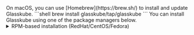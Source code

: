 
<Tabs groupId="operating-systems">
  <TabItem value="mac" label="macOS">
    On macOS, you can use [Homebrew](https://brew.sh/) to install and update Glasskube.
    ```shell
    brew install glasskube/tap/glasskube
    ```
  </TabItem>
  <TabItem value="linux" label="Linux">
    You can install Glasskube using one of the package managers below.
    <details>
      <summary>RPM-based installation (RedHat/CentOS/Fedora)</summary>

      {/* x-release-please-start-version */}
      ```
      dnf install https://releases.dl.glasskube.dev/glasskube_v0.26.1_amd64.rpm
      ```
    </details>

    <details>
      <summary>DEB-based installation (Ubuntu/Debian)</summary>

      ```
      curl -LO https://releases.dl.glasskube.dev/glasskube_v0.26.1_amd64.deb
      sudo dpkg -i glasskube_v0.26.1_amd64.deb
      ```
    </details>

    <details>
      <summary>APK-based installation (Alpine)</summary>
      ```
      curl -LO https://releases.dl.glasskube.dev/glasskube_v0.26.1_amd64.apk
      apk add --allow-untrusted glasskube_v0.26.1_amd64.apk
      ```
    </details>

    If you are using a distribution that does not use one of the package managers above, or require a 32-bit binary,
    check out additional download options attached to our [latest release](https://github.com/glasskube/glasskube/releases/latest).
  </TabItem>

  <TabItem value="win" label="Windows">
    Download the [windows archive](https://releases.dl.glasskube.dev/glasskube_v0.26.1_windows_x86_64.zip) from our
    latest [Release](https://github.com/glasskube/glasskube/releases/latest) and unpack it using Windows Explorer.
  </TabItem>

  <TabItem value="nixos" label="NixOS/Nixpkgs">
    You can either use the package temporarily in a <b>nix-shell</b>:
    ```
    nix-shell -p glasskube
    ```
    Or install it globally by adding `pkgs.glasskube` to your `environment.systemPackages`.
  </TabItem>
</Tabs>

<br/>

After installing Glasskube on your local machine, make sure to install the necessary components in your Kubernetes cluster by running `glasskube bootstrap`.
For more information, check out our [bootstrap guide](/products/package-manager/docs/getting-started/bootstrap).
